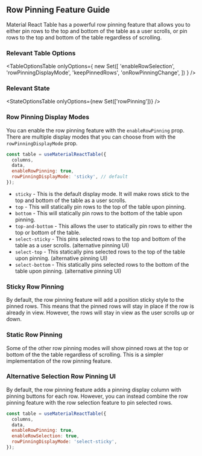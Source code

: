 
<Head>
  <title>Row Pinning Feature Guide - Material React Table V2 Docs</title>
  <meta
    name="description"
    content="How to add and customize row selection checkboxes in Material React Table"
  />
</Head>

## Row Pinning Feature Guide

Material React Table has a powerful row pinning feature that allows you to either pin rows to the top and bottom of the table as a user scrolls, or pin rows to the top and bottom of the table regardless of scrolling.

### Relevant Table Options

<TableOptionsTable
  onlyOptions={
    new Set([
      'enableRowSelection',
      'rowPinningDisplayMode',
      'keepPinnedRows',
      'onRowPinningChange',
    ])
  }
/>

### Relevant State

<StateOptionsTable onlyOptions={new Set(['rowPinning'])} />

### Row Pinning Display Modes

You can enable the row pinning feature with the `enableRowPinning` prop. There are multiple display modes that you can choose from with the `rowPinningDisplayMode` prop.

```jsx
const table = useMaterialReactTable({
  columns,
  data,
  enableRowPinning: true,
  rowPinningDisplayMode: 'sticky', // default
});
```

- `sticky` - This is the default display mode. It will make rows stick to the top and bottom of the table as a user scrolls.
- `top` - This will statically pin rows to the top of the table upon pinning.
- `bottom` - This will statically pin rows to the bottom of the table upon pinning.
- `top-and-bottom` - This allows the user to statically pin rows to either the top or bottom of the table.
- `select-sticky` - This pins selected rows to the top and bottom of the table as a user scrolls. (alternative pinning UI)
- `select-top` - This statically pins selected rows to the top of the table upon pinning. (alternative pinning UI)
- `select-bottom` - This statically pins selected rows to the bottom of the table upon pinning. (alternative pinning UI)

### Sticky Row Pinning

By default, the row pinning feature will add a position sticky style to the pinned rows. This means that the pinned rows will stay in place if the row is already in view. However, the rows will stay in view as the user scrolls up or down.

<StickyExample />

### Static Row Pinning

Some of the other row pinning modes will show pinned rows at the top or bottom of the the table regardless of scrolling. This is a simpler implementation of the row pinning feature.

<StaticExample />

### Alternative Selection Row Pinning UI

By default, the row pinning feature adds a pinning display column with pinning buttons for each row. However, you can instead combine the row pinning feature with the row selection feature to pin selected rows.

```jsx
const table = useMaterialReactTable({
  columns,
  data,
  enableRowPinning: true,
  enableRowSelection: true,
  rowPinningDisplayMode: 'select-sticky',
});
```

<SelectExample />

